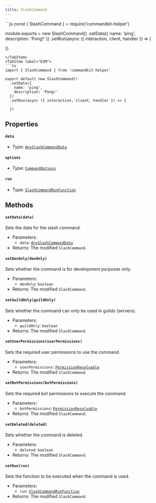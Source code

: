 ```yaml
---
title: SlashCommand
---
```



<Tabs>
<TabItem label="CommonJS">
```js
const { SlashCommand } = require('commandkit-helper')

module.exports = new SlashCommand()
  .setData({
    name: 'ping',
    description: 'Pong!'
  })
  .setRun(async ({ interaction, client, handler }) => {

  })
```
</TabItem>
<TabItem label="ESM">
```ts
import { SlashCommand } from 'commandkit-helper'

export default new SlashCommand()
  .setData({
    name: 'ping',
    description: 'Pong!'
  })
  .setRun(async ({ interaction, client, handler }) => {

  })
```
</TabItem>
</Tabs>

## Properties

#### `data`

- Type: [`AnySlashCommandData`](/docs/typedef/anyslashcommanddata)

#### `options`

- Type: [`CommandOptions`](https://commandkit.js.org/typedef/CommandOptions)

#### `run`

- Type: [`SlashCommandRunFunction`](/docs/typedef/slashcommandrunfunction)

## Methods

#### `setData(data)`

Sets the data for the slash command.

- Parameters:
  - `data`: [`AnySlashCommandData`](/docs/typedef/anyslashcommanddata)
- Returns: The modified `SlashCommand`.

#### `setDevOnly(devOnly)`

Sets whether the command is for development purposes only.

- Parameters:
  - `devOnly`: `boolean`
- Returns: The modified `SlashCommand`.

#### `setGuildOnly(guildOnly)`

Sets whether the command can only be used in guilds (servers).

- Parameters:
  - `guildOnly`: `boolean`
- Returns: The modified `SlashCommand`.

#### `setUserPermissions(userPermissions)`

Sets the required user permissions to use the command.

- Parameters:
  - `userPermissions`: [`PermissionResolvable`](https://old.discordjs.dev/#/docs/discord.js/main/typedef/PermissionResolvable)
- Returns: The modified `SlashCommand`.

#### `setBotPermissions(botPermissions)`

Sets the required bot permissions to execute the command.

- Parameters:
  - `botPermissions`: [`PermissionResolvable`](https://old.discordjs.dev/#/docs/discord.js/main/typedef/PermissionResolvable)
- Returns: The modified `SlashCommand`.

#### `setDeleted(deleted)`

Sets whether the command is deleted.

- Parameters:
  - `deleted`: `boolean`
- Returns: The modified `SlashCommand`.

#### `setRun(run)`

Sets the function to be executed when the command is used.

- Parameters:
  - `run`: [`SlashCommandRunFunction`](/docs/typedef/slashcommandrunfunction)
- Returns: The modified `SlashCommand`.
